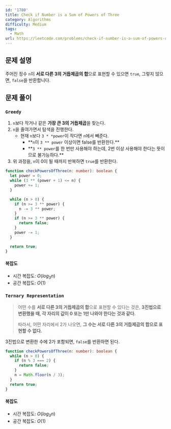```yaml
---
id: '1780'
title: Check if Number is a Sum of Powers of Three
category: Algorithms
difficulty: Medium
tags:
  - Math
url: https://leetcode.com/problems/check-if-number-is-a-sum-of-powers-of-three
---
```


## 문제 설명

주어진 정수 `n`이 **서로 다른 3의 거듭제곱의 합**으로 표현할 수 있으면 `true`, 그렇지 않으면, `false`을 반환합니다.

## 문제 풀이

### `Greedy`

1. `n`보다 작거나 같은 **가장 큰 3의 거듭제곱**을 찾는다.
2. `n`을 줄여가면서 탐색을 진행한다.
   - 현재 `n`보다 `3 * *power`이 작다면 `n`에서 빼준다.
     - **`n`이 `3 ** power` 이상이면 false를 반환한다.\*\*
     - **`3 ** power`를 한 번만 사용해야 하는데, 2번 이상 사용해야 한다는 뜻이므로 불가능하다.\*\*
3. 위 과정을, `n`이 0이 될 때까지 반복하면 `true`를 반환한다.

```typescript showLineNumbers
function checkPowersOfThree(n: number): boolean {
  let power = 0;
  while (3 ** (power + 1) <= n) {
    power += 1;
  }

  while (n > 0) {
    if (n >= 3 ** power) {
      n -= 3 ** power;
    }
    if (n >= 3 ** power) {
      return false;
    }
    power -= 1;
  }

  return true;
}
```

#### 복잡도

- 시간 복잡도: $O(log_3{n})$
- 공간 복잡도: $O(1)$

### `Ternary Representation`

> 어떤 수를 **서로 다른 3의 거듭제곱의 합**으로 표현할 수 있다는 것은, **3진법으로 변환했을 때, 각 자리의 값이 0 또는 1만 나와야 한다는 것과 같다.**
>
> 따라서, 어떤 자리에서 2가 나오면, **그 수는 서로 다른 3의 거듭제곱의 합으로 표현할 수 없다.**

3진법으로 변환한 수에 2가 포함되면, `false`를 반환하면 된다.

```typescript showLineNumbers
function checkPowersOfThree(n: number): boolean {
  while (n > 0) {
    if (n % 3 === 2) {
      return false;
    }
    n = Math.floor(n / 3);
  }
  return true;
}
```

#### 복잡도

- 시간 복잡도: $O(log_3{n})$
- 공간 복잡도: $O(1)$
